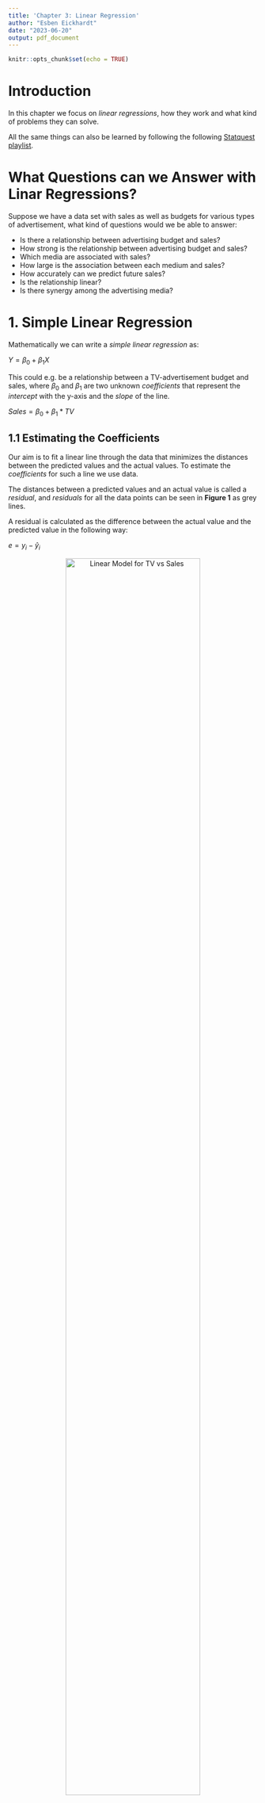 ```yaml
---
title: 'Chapter 3: Linear Regression'
author: "Esben Eickhardt"
date: "2023-06-20"
output: pdf_document
---
```


```r
knitr::opts_chunk$set(echo = TRUE)
```

# Introduction

In this chapter we focus on *linear regressions*, how they work and what kind of problems they can solve.

All the same things can also be learned by following the following [Statquest playlist](https://www.youtube.com/watch?v=PaFPbb66DxQ&list=PLblh5JKOoLUIzaEkCLIUxQFjPIlapw8nU&index=1).

# What Questions can we Answer with Linar Regressions?

Suppose we have a data set with sales as well as budgets for various types of advertisement, what kind of questions would we be able to answer:

* Is there a relationship between advertising budget and sales?
* How strong is the relationship between advertising budget and sales?
* Which media are associated with sales?
* How large is the association between each medium and sales?
* How accurately can we predict future sales?
* Is the relationship linear?
* Is there synergy among the advertising media?

# 1. Simple Linear Regression

Mathematically we can write a *simple linear regression* as:

$Y = \beta_0 + \beta_1X$ 

This could e.g. be a relationship between a TV-advertisement budget and sales, where $\beta_0$ and $\beta_1$ are two unknown *coefficients* that represent the *intercept* with the y-axis and the *slope* of the line.

$Sales = \beta_0 + \beta_1*TV$ 

## 1.1 Estimating the Coefficients

Our aim is to fit a linear line through the data that minimizes the distances between the predicted values and the actual values. To estimate the *coefficients* for such a line we use data. 

The distances between a predicted values and an actual value is called a *residual*, and *residuals* for all the data points can be seen in **Figure 1** as grey lines.

A residual is calculated as the difference between the actual value and the predicted value in the following way:

$e = y_i-\hat{y}_i$

<center>
![Linear Model for TV vs Sales](Images/Linear Model for TV vs Sales.png){width=80%}
</center>

Despite the aim of minimizing the absolute distances between the predicted and the actual values in practice we instead minimizes the *Residual Sum of Squares (RSS)*, as it is more mathematical well-behaved than absolute values.  

The *residual sum of squares (RSS)* is calculated as:

$RSS = e_1^2 + e_2^2 + .... + e_n^2 <=>$  
$RSS = (y_1 + \beta_0 - \beta_1x_1)^2 + (y_2 + \beta_0 - \beta_1x_2)^2 .... + (y_n + \beta_0 - \beta_1x_n)^2$

The two *coefficients*, $\beta_0$ and $\beta_1$, can be minimized with the following equations:

$\beta_1=\frac{\sum_{i=1}^n(x_i-\overline{x})(y_i-\overline{y})}{\sum_{i=1}^n(x_i-\overline{x})}$  
$\beta_0=\overline{y}-\beta_1\overline{x}$

In **Figure 2** you can see the calculated RSS for different $\beta_0$ and $\beta_1$ values used on the advertisement dataset. The red dot marks the minimum RSS. The minimum can be found by differentiating the RSS model, and finding finding where it is equal to zero.

<center>
![Minimizing RSS](Images/Minimizing RSS.png){width=40%}
</center>

## 1.2 Assessing the Accuracy of the Coefficient Estimates

We have a true model:

$Y = 2 + 3X + \epsilon$

We create 100 random *Xs* and calculate *Ys* where we add some random noise, $\epsilon$. In **Figure 3** these noisy points are shown, the true *population regression line* is shown in red and the *least squares line* calculated on the noisy sample is shown in blue. 

To the right in **Figure 3** we have made noisy samples ten times and calculated their regression lines (light blue).

![Regression Lines for Similated Data](Images/Regression Lines for Similated Data.png){width=70%}

In general the *sample coefficients* are good estimates of the *population coefficients*, and on average ($\mu$) we expect them to be equal to the *population coefficients*. However, in a real world scenario we only have one sample, and we do not know if it is an over- or under-estimate of the *population coefficients*. 

In general our confidence in the *sample coefficients* are estimated by computing the *standard error*. The *standard error* can be calculated via a formula (see below) or via *bootstrapping*. I prefer bootstrapping as it is a more transparent solution, as you sample your sample, and identify the deviation in the sample mean (standard error).

$Var(\hat{\mu}) = SE(\hat{\mu})^2 = \frac{\sigma^2}{n}$

The [*standard error*](https://www.youtube.com/watch?v=A82brFpdr9g) roughly tells us the average amount that the estimated sample $\hat{\mu}$ differs from the actual value of $\mu$. It is calculated in the following way:

1. Collect a sample of data from the population you're interested in studying.
2. Calculate the mean of your sample
3. Calculate the difference between each observation in your sample and the sample mean $(x-\overline{x})$
4. Square each of the differences obtained in Step 3. 
5. Sum up all the squared deviations obtained in Step 4.
6. Divide the sum of squared deviations from Step 5 by the sample size (n), which gives us the variance (the average squared deviation).
7. Calculate the standard error (SE) by taking the square root of the variance (s^2) and dividing it by the square root of the sample size (n).

The more observations we have the smaller the standard error of $\hat{\mu}$.

The Standard errors can be used to compute *confidence intervals*. A *95 % confidence interval* e.g. is a range of values such that with 95 % probability the range will contain the true value. 

For linear regression the 95 % confidence interval for $\beta_1$ can be approximated using:

$\hat{\beta_1} \pm 2*SE(\hat{\beta_1})$

*t-statistics* is the number of standard deviations a value is away from zero.

$t = \frac{\hat{\beta_1-0}}{SE(\hat{\beta_1)}}$

## 1.3 Assessing the Accuracy of the Model

We want to quantify *the extent to which the model fits the data*. This is usually assessed using the two quantities:

* $R^2$ Statistics
* Residual standard error (RSE)

### 1.3.1 $R^2$

$R^2$ is a measure of the *proportion of variance explained*. It is calculated in three steps: 

1. Run a line through the mean, and calculate the *total sum of squares (TSS)*: $TSS=\sum{(y_i-\overline{y})^2}$. 
2. Calculate the *residual sum of squares (RSS)* for your model: $RSS=\sum{(y_i-\hat{y}_i)^2}$. 
3. Now we can calculate the proportion of the *variance that is explained by the model*: $R^2=\frac{TSS-RSS}{TSS}$.
  * Note that sometimes the formula includes all values divided by *n* as TSS/n is the *variance*, but during division *n* disappears, which is why we don't include it in the calculation here.  

If a model fits the data perfectly the $R^2$ is 1. It should be noted that as more parameters are added to a model the closer $R^2$ will get to 1.

If a model is only built from two values $R^2$ will always be equal to one. So $R^2$ is not perfect, and we need a *p-value* to assess our confidence in $R^2$, which is done using the *F-statistic*. *F* is calculated in the following way:

$F = \frac{Variation\ in\ Y\ explained\ by\ X_1}{Variation\ in\ Y\ not\ explained\ by\ X_1} <=>$
$F = \frac{TSS-RSS/(p_{fit}-p_{mean})}{RSS(n-p_{fit})}$

Here $p_{fit}$ is the number of parameters in the model (y-intercept + slope), $p_{mean}$ is the number of parameters in the mean line (y-intercepts) and *n* is the number of samples.

To estimate the *p-value* we calculate *F* for a bunch of random data sets (with similar variance and range), and get a *F-distribution*. Now we can calculate how many percent of the values in the *F-distribution* are equal or higher than the *F-value* we calculated for our model. This percentage is the *p-value*.

### 1.3.2 Residual Squared Error

The RSE is the average amount that the response will deviate from the true regression line. The formula uses a *magic number*, 2, to account for the error in small data sets.

$RSE = \sqrt{\frac{1}{n-2}RSS}$

We can calculate the percentage error by comparing the error if we had just predicted the mean value of *y* for all data points to the RSE. The *RSE/MeanError* tells us the percentage error.

# 2. Multiple Linear Regression

I practice we have more than one predictor, thus here we extend the *simple regression* to multiple variables. 

$Y = \beta_0 + \beta_1X_1 + \beta_2X_2 + ...+\beta_pX_p+\epsilon$

In such a model we interpret $\beta_j$ as the average effect on Y of a one unit increase of $X_j$ if all other predictors are fixed.

## 2.1 Estimating the Regression Coefficients

As with the simple linear regression we again want to minimize the RSS. See **Figure 4**.

<center>
![Multiple Linear Regression](Images/Multiple Linear Regression.png){width=40%}
</center>

The coefficients for a Multiple Linear Regression can be interpreted in the following way. For a given amount of $X_1$ and $X_2$ the spending an additional unit of $X_3$ is associated with $\beta_3$ units of $Y$.

If one had made three simple regressions and a single multiple regression model, the coefficients of the different $X_j$ wouldn't necessarily be the same. This is because in the *multiple regression setting* the coefficient for one predictor represents the average increase in sales if the other predictors are held constant. This means that the effects of correlated predictors will be evened out, e.g. in a *simple regression* ice-cream sales would be associated with shark attacks, while in *multiple regression* where we add a predictor stating how many people are in the water, the effect of ice-cream sales on shark attacks will likely dissapear.

## 2.2 Is at least one of the predictors $X_1, X_2,...,X_p$ useful in predicting the response?

We have to test if all the regression coefficients are zero.

$H_0 : \beta_1 = \beta_2 = ... = \beta_p = 0$

Versus the alternative 

$H_a : at\ least\ one\ \beta_j\ is\ non-zero$

This hypothesis test is performed by computing the *F-statistics*.

$F = \frac{(TSS-RSS)/p}{RSS/(n-p-1)}$

If there is no relationship, you would expect F to take on a value close to 1. If there is a relationship you would expect $E\{(TSS-RSS)/p\}>\sigma^2$. How large the F-statistic needs to be depends on the values of *n* and *p*. The significance (p-value) of the F-statistic is usually looked up for different *n* and *p* in a look-up table, which has values for the different F-distributions.

If we want to test the hypothesis that a subset of the coefficients are zero, we just fit another model that only uses that subset of variables. 

The t-statistic and p-values for each model reports the *partial effect* of adding that variable to the model. That is, models are created with and without the variables, and their F-statistics are calculated in the following way:

$F = \frac{(RSS_o-RSS)/q}{RSS/(n-p-1)}$

Here $RSS_0$ is the value for the model without the variable, and *q* is the number of variables (1).

## 2.3 Do all the predictors help explain Y?

When computing the F-statistic p-value we determine if *at least one variable* is associated with the outcome, but now it is time to find which ones.

One could simply look at their p-values, but if p is large, one is likely to make false discoveries. What one instead should do is *variable selection*. One could try out all possible models and then judge their quality using one of the following: *Mallow’s $C_p$* , *Akaike information criterion (AIC)*, *Bayesian information criterion (BIC)*, and *Adjusted $R^2$*.

It is, however, usually practically impossible to make all $2^p$ models, so instead usually does one of the following things:

* Forward Selection
  1. Start with a *null model*
  2. Fit one model with each predictor, and add the predictor with the lowest RSS
  3. Repeat 2. until some stopping rule
* Backward Selection
  1. Start with all variables
  2. Remove the variable with the largest p-value
  3. Fit a new model
  4. Repeat 2. and 3. until a stopping rule is fulfilled
* Mixed Selection
  1. Start with a *null model*
  2. Fit one model with each predictor, and add the predictor with the lowest RSS
  3. Remove a variable if its p-value has gone over the level of significance.
  4. Repeat 2. and 3. until some stopping rule

## 2.4 How well does the model fit the data?

As with a *simple linear model* we again use RSE and $R^2$. One should, however, be aware that as the number of predictors increases the $R^2$ always increases! That is why one should look at the adjusted $R^2$ as it takes the extra parameters into account.

## 2.5 Given a set of predictor values, what response value should we predict, and how accurate is our prediction?

Inaccuracies in the coefficient estimates can be computed using a *confidence interval*
Inaccuracies in the Y estimates can be computed using a *prediction interval*.

# 3. Interactions
Linear models make several highly restrictive assumptions that are often violated in practice. Two of the most important assumptions state that the relationship between the predictors and response are additive and linear. Here we remove the *additive* assumption by adding an *interaction* term to the model.

$Y = \beta_0 + \beta_1X_1 + \beta_2X_2 + \beta_3X_1X_2 + \epsilon <=>$
$Y = \beta_0 + (\beta_1 + \beta_3X_2)X_1 + \beta_2X_2 + \epsilon$

This can be interpreted as if adding one unit of $X_1$ then $Y$ will increase by $\beta_1 + \beta_3X_2$ units. 

NOTE: The hierarchical principle states that if we include an interaction in a model, we hierarchical should also include the main eﬀects, even if the p-values associated with principle their coeﬃcients are not significant.

# 4. Non-Linear Relationships
Here we present a very simple way to directly extend the linear model
to accommodate non-linear relationships, using *polynomial regression*. NOTE: It is still a *linear model*!

$Y = \beta_0 + \beta_1X_1 + \beta_2X_1^2 + \epsilon$

# 5. Common Problems with Linear Models
Here we go over the most common problems when fitting linear models to data:

## 5.1 Non-Linearity of the Data
If plotting the residuals against the fitted/predicted values it is possible pick up non-linearities as show in the figure. You would expect the errors to be equally distributed around zero for all Y-values if the model fits the data well.

<center>
![Residual Plot](Images/Residual Plot.png){width=80%}
</center>

Ways to adress the issue is to make non-linear transformations to the data (log X, $\sqrt{X}$, $X^2$).

## 5.2 Correlation of Error Terms
An important assumption of the linear regression model is that the error
terms, $\epsilon_1$, $\epsilon_2$ , . . . , $\epsilon_n$, are uncorrelated. If they are correlated: 

* The estimated *standard errors* of the *regression coefficients* will be underestimated.
* Confidence and prediction intervals will be too narrow
* p-values will be too low

The problem is best understood with the example where we accidentally double our data, which would result in a narrowing our our confidence interval by a factor of $\sqrt{2}$. The problem is most often seen in time series where observations that are obtained at adjacent time points will have positively correlated errors. The problem can be identified by plotting the residuals as a function of time, and be seen if adjacent data points have similar residuals (this is called *tracking*).

This problem can mainly be mitigated by making a good *experimental design*.

## 5.3 Non-constant Variance of Error Terms
Another important assumption of the linear regression model is that the
error terms have a constant variance, $Var(\epsilon_i)=\sigma^2$. The standard errors, confidence intervals, and hypothesis tests associated with the linear model rely upon this assumption.

The most common case of this is seen where the variance of the error terms increase as the value increases, this is also called *heteroscedasticity*. A example can be seen in the figure.

<center>
![Heteroscedasticity](Images/Heteroscedasticity.png){width=80%}
</center>

One of the most usual ways to fix this problem is to $logY$ or $\sqrt{Y}$. Another way is to use *weighted least squares*.

## 5.4 Outliers
An *outlier* is a point for which $y_i$ is far from the $y$ predicted by the model. Outliers can cause several problems.

1. It can result in a high RSE
  * As RSE is used to calculate *confidence intervals* and *p-values* a single outlier can have implications for the interpretation of the fit.
2. It can result in a bad fit
  * If it is a high *leverage point* the fit will be skewed towards that point
  
Outliers can be identified visually by plotting the residuals 

## 5.5 High Leverage Points
These are points with unusual X-values, which means that they can have a sizable impact on the estimated regression line (see figure point 40). *High Leverage Points* are easy to visually identify in *simple linear regressions*, but much harder in *multiple regression* with many predictors, as it is possible to have an observation that is well within the range of each individual predictor’s values, but is unusual in terms of the full set of predictors. In the figure you can see an example where neither the value for X1 nor its value for X2 is unusual, but where the combination of values is unusual.

One can, however, identify *high leverage* points using *leverage statistics*, where $h_i$ increases withthe distance of $x_i$ to $\overline{x}$.

$h_i = 1/n+\frac{(x_i-\overline{x})^2}{\sum_{i'=1}^n(x_{i'-\overline{x}})^2}$

<center>
![Leverage Points](Images/Leverage Points.png){width=80%}
</center>

<center>
![Leverage Points 2](Images/Leverage Points 2.png){width=80%}
</center>

## 5.6 Collinearity
*Collinearity* refers to the situation in which two or more predictor variables are closely correlated with each other. In a regression context it can be difficult to separate out the individual effects of the collinear variables on the response. The coefficients will have a high uncertaincy and thus so will the T-statistics.

It is even possible for collinearity to exist between three or more variables even if no pair of variables has a particularly high correlation. We call this situation *multicollinearity*. Instead of inspecting the correlation matrix, a better way to assess *multicollinearity* is to compute the variance inflation factor (VIF). A VIF value that exceeds 5 or 10 indicates a problematic amount of
collinearity.

*Collinearity* can be fixed by:

* Dropping one of the values
* Combining variables into a single predictor

# 6. Example of answering questions

* Is there a relationship between sales and advertising budget?
  * Fit *multiple regression*
  * Check F-statistics p-value
* How strong is the relationship?
  * Look at *RSE* and *$R^2$*
* Which media are associated with sales?
  * Examine the p-values associated with each predictor’s t-statistic
* How large is the association between each medium and sales?
  * Compute *standard errors* for coefficients
  * Compute the 95 % confidence intervals for the coeﬃcients
* How accurately can we predict future sales?
  * Calculate a prediction interval
* Is the relationship linear?
  * Make a *residual plot*
* Is there synergy among the advertising media?
  * Make an additive term at investigate its p-value
  * Does the $R^2$ get bigger?

7. Linear Regression vs KNN

Linear Regression Pros:
* Easy to fit because only a small number of coefficients are estimated
* Simple interpretations of coefficients
* Tests of statistical significance can be easily performed
Linear Regression Cons:
* This may strong assumptions about the form of f(x)

KNN Pros:
* Does not make specific assumptions about the form of f(x)
* Handles non-linearities
KNN Cons:
* Can not extrapolate outside training data
* Hard to chose the best K
* Even when true relationships are non-linear it performs worse than Linear Regression models e.g. in *high dimensions*

# 8. Chapter Exercises & Answers
As most exercises are redundant for my brush up on statistical methods, I will only be solving select exercises. Great answers by Liam Morgan to all of the exercises can be found at [RPubs](https://rpubs.com/lmorgan95/ISLR_CH3_Solutions).

## 8.1 Simple Linear Models

Here we will just build a simple linear model and examine its different statistics. First we create some data.

```r
# Libraries
library(tidyverse)

# Creating some data
mouse.data <- data.frame(
  weight = c(0.9, 1.8, 2.4, 3.5, 3.9, 4.4, 5.1, 5.6, 6.3),
  size = c(1.4, 2.6, 1.0, 3.7, 5.5, 3.2, 3.0, 4.9, 6.3)
)

# Plotting data
ggplot(mouse.data, aes(weight, size)) +
  geom_point() +
  theme_bw()
```

We create a simple linear model.

```r
# Fitting a linear model
mouse.regression <- lm(size ~ weight, data=mouse.data)

# Summarizing model
summary(mouse.regression)
```
Here we go over the summary of the model:

* Call: It is just the model call
* Residuals: The distribution of the residuals
  * You would like the distribution to be symmetric around zero
* Coefficients:
  * Intercept: The estimated intercept with the y-axis
    * Standard Error and t-values are used to calculate the p-value
    * p-value is an estimate of whether the value is zero or not
  * Weight: The estimated slope of the linear line
    * Standard Error and t-values are used to calculate the p-value
    * p-value is an estimate of whether the value is zero or not
* Residual Standard Error: Square root of the denominator for *F*
* Multiple R-squared: R-squared as described earlier
* Adjusted R-squared: R-squared scaled by the number of parameters
* F-statistic: Tells is if R-squared is significant or not

```r
# Making predictions with confidence intervals
predict(mouse.regression, 
        data.frame(weight = c(2,4,6)),
        interval = "prediction")
```

Finally we add the regression line to our plot

```r
# Plotting regression line
ggplot(mouse.data, aes(weight, size)) +
  geom_point() +
  geom_smooth(method = "lm",se = F) +
  theme_bw()
```

## 8.2 Multiple Regression

Here we build a multiple regression model and examine its different statistics. First we create some data.

```r
# Creating some data
mouse.data <- data.frame(
  weight = c(0.9, 1.8, 2.4, 3.5, 3.9, 4.4, 5.1, 5.6, 6.3),
  size = c(1.4, 2.6, 1.0, 3.7, 5.5, 3.2, 3.0, 4.9, 6.3),
  tail = c(0.7, 1.3, 0.7, 2.0, 3.6, 3.0, 2.9, 3.9, 4.0)
)

# Plotting the data
plot(mouse.data)
```
In the plots we can see that both weight and tail are correlated with size, which is what we want, but we also see that they are correlated with each other. This may mean that a model with either tail or weight will be sufficient.

We create a multiple regression model.

```r
# Fitting a plane to the data
mouse.regression <- lm(size ~ weight + tail, data=mouse.data)

# Summarizing model
summary(mouse.regression)
```
As we are running multiple regression we are more interested in the *Adjusted $R^2$*, as it takes the extra parameter into account. We can see that the *p-value* for the weight is no longer significant. 

When looking at the statistics for the coefficients they are based on a comparison between a model with the variable and without it. The p-value of 0.4345 means that a model that uses the weight and tail variables is not significantly better than one using just the tail variable.

# 8.3 The Boston Dataset
Here we start simple and go deeper and deeper on the **Boston** dataset.

## 8.3.1 Fitting a simple model

```r
# Loading Data
library(ISLR2)
library(car)

# Plotting data
ggplot(Boston, aes(medv, lstat)) +
  geom_point() +
  geom_smooth(method = "lm", se = F)

# Linear model
boston.lr <- lm(medv ~ lstat, data = Boston)
```

Now we will look at some diagnostics plots.

```r
# Extract model information for plotting
data <- fortify(boston.lr)

# Residuals vs. Fitted plot
ggplot(data, aes(.fitted, .resid)) +
  geom_point() +
  geom_smooth(method = "loess", se = FALSE) +
  xlab("Fitted values") +
  ylab("Residuals") +
  ggtitle("Residuals vs. Fitted")
```
We can see that the data points are not evenly distributed above and below the line indicating that the data has a non-linear relationship.

```r
# Normal Q-Q plot
ggplot(data, aes(sample = .stdresid)) +
  stat_qq() +
  stat_qq_line() +
  xlab("Theoretical Quantiles") +
  ylab("Standardized Residuals") +
  ggtitle("Normal Q-Q")
```
We can see that the residuals are not normally distributed though one would assume that.

```r
# Scale-Location plot
ggplot(data, aes(.fitted, sqrt(abs(.stdresid)))) +
  geom_point() +
  geom_smooth(method = "loess", se = FALSE) +
  xlab("Fitted values") +
  ylab("sqrt(|Standardized Residuals|)") +
  ggtitle("Scale-Location")
```
Also known as the spread-location plot, it helps evaluate if the residuals have a constant variance (homoscedasticity). It plots the absolute values of the square root of the standardized residuals against the fitted values. We see a clear trend in the standardized residuals.

```r
# Residuals vs. Leverage plot
ggplot(data, aes(.hat, .stdresid)) +
  geom_point() +
  geom_smooth(method = "loess", se = FALSE) +
  xlab("Leverage") +
  ylab("Standardized Residuals") +
  ggtitle("Residuals vs. Leverage")
```
This plot helps identify influential observations that have a large impact on the regression results. It displays the standardized residuals against the leverage, which measures how much an observation affects the model's fit.

## 8.3.2 Fitting a multiple regression model
Now it is time to include some more variables!

```r
# Fitting the model
boston.mr <- lm(medv ~ ., data = Boston)

# Summarizing statistics
summary(boston.mr)
```
To assess the colliniarity next we calculate the *variance inflation
factors*.

```r
# Calculating VIFs
vif(boston.mr)
```

VIFs help quantify the extent of multicollinearity by measuring how much the variance of an estimated regression coefficient is inflated due to the presence of correlated predictors.

The VIF for a particular predictor variable is calculated as follows:

1. Fit a regression model using the predictor variable of interest as the response variable and the remaining predictor variables as the predictors.
2. Calculate the R-squared value of this regression model.
3. Calculate the VIF as the reciprocal of (1 - R-squared).

The interpretation of VIF values is as follows:

1. A VIF of 1 indicates no correlation between the predictor variable and the other predictors. There is no multicollinearity issue.
2. A VIF greater than 1 and less than 5 suggests moderate correlation among the predictors. It is generally considered acceptable.
3. A VIF greater than 5 indicates high correlation between the predictor variable and the other predictors, indicating significant multicollinearity.

## 8.3.3 Adding the interaction term

```r
# Adding an interaction term
summary(lm(medv ~ lstat * age, data = Boston))
```

## 8.3.4 Going Non-Linear
Here we make a model with and without a non-linearity.

```r
# Model
model.linear <- lm(medv ~ lstat, data=Boston)

# Model with non-linearity
model.nonlinear <- lm(medv ~ lstat + I(lstat^2), data=Boston)
```

We can compare the two models using ANOVA. The null hypothesis is that the two models fit the data equally well, and the alternative hypothesis is that the full model is superior.

```r
# Testing if the model with non-linearity fits better
anova(model.linear, model.nonlinear)
```
The F-statistic is 135, and the p-value is very low, thus the null hypothesis is rejected. Let try to plot the new line.

```r
# Plotting data
ggplot(Boston, aes(medv, lstat)) +
  geom_point() +
  geom_smooth(method='lm', formula= y~x + I(x^2))
```








